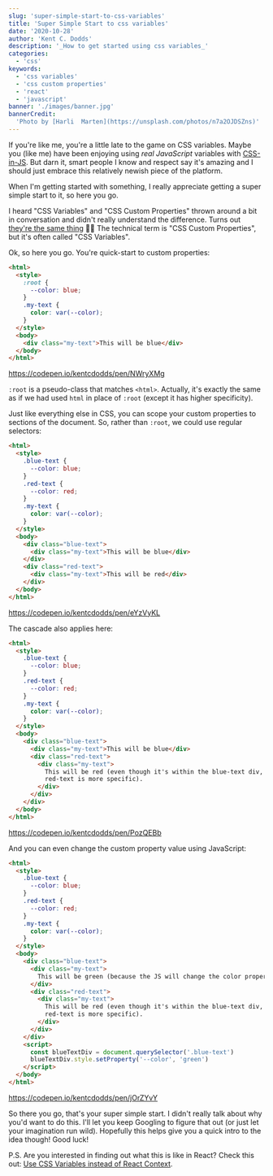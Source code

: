 ```yaml
---
slug: 'super-simple-start-to-css-variables'
title: 'Super Simple Start to css variables'
date: '2020-10-28'
author: 'Kent C. Dodds'
description: '_How to get started using css variables_'
categories:
  - 'css'
keywords:
  - 'css variables'
  - 'css custom properties'
  - 'react'
  - 'javascript'
banner: './images/banner.jpg'
bannerCredit:
  'Photo by [Harli  Marten](https://unsplash.com/photos/n7a2OJDSZns)'
---
```


If you're like me, you're a little late to the game on CSS variables. Maybe you
(like me) have been enjoying using _real JavaScript_ variables with
[CSS-in-JS](https://emotion.sh). But darn it, smart people I know and respect
say it's amazing and I should just embrace this relatively newish piece of the
platform.

When I'm getting started with something, I really appreciate getting a super
simple start to it, so here you go.

I heard "CSS Variables" and "CSS Custom Properties" thrown around a bit in
conversation and didn't really understand the difference. Turns out
[they're the same thing](https://developer.mozilla.org/en-US/docs/Web/CSS/Using_CSS_custom_properties)
🤦‍♂️ The technical term is "CSS Custom Properties", but it's often called "CSS
Variables".

Ok, so here you go. You're quick-start to custom properties:

```html
<html>
  <style>
    :root {
      --color: blue;
    }
    .my-text {
      color: var(--color);
    }
  </style>
  <body>
    <div class="my-text">This will be blue</div>
  </body>
</html>
```

https://codepen.io/kentcdodds/pen/NWryXMg

`:root` is a pseudo-class that matches `<html>`. Actually, it's exactly the same
as if we had used `html` in place of `:root` (except it has higher specificity).

Just like everything else in CSS, you can scope your custom properties to
sections of the document. So, rather than `:root`, we could use regular
selectors:

```html
<html>
  <style>
    .blue-text {
      --color: blue;
    }
    .red-text {
      --color: red;
    }
    .my-text {
      color: var(--color);
    }
  </style>
  <body>
    <div class="blue-text">
      <div class="my-text">This will be blue</div>
    </div>
    <div class="red-text">
      <div class="my-text">This will be red</div>
    </div>
  </body>
</html>
```

https://codepen.io/kentcdodds/pen/eYzVyKL

The cascade also applies here:

```html
<html>
  <style>
    .blue-text {
      --color: blue;
    }
    .red-text {
      --color: red;
    }
    .my-text {
      color: var(--color);
    }
  </style>
  <body>
    <div class="blue-text">
      <div class="my-text">This will be blue</div>
      <div class="red-text">
        <div class="my-text">
          This will be red (even though it's within the blue-text div, the
          red-text is more specific).
        </div>
      </div>
    </div>
  </body>
</html>
```

https://codepen.io/kentcdodds/pen/PozQEBb

And you can even change the custom property value using JavaScript:

```html
<html>
  <style>
    .blue-text {
      --color: blue;
    }
    .red-text {
      --color: red;
    }
    .my-text {
      color: var(--color);
    }
  </style>
  <body>
    <div class="blue-text">
      <div class="my-text">
        This will be green (because the JS will change the color property)
      </div>
      <div class="red-text">
        <div class="my-text">
          This will be red (even though it's within the blue-text div, the
          red-text is more specific).
        </div>
      </div>
    </div>
    <script>
      const blueTextDiv = document.querySelector('.blue-text')
      blueTextDiv.style.setProperty('--color', 'green')
    </script>
  </body>
</html>
```

https://codepen.io/kentcdodds/pen/jOrZYvY

So there you go, that's your super simple start. I didn't really talk about why
you'd want to do this. I'll let you keep Googling to figure that out (or just
let your imagination run wild). Hopefully this helps give you a quick intro to
the idea though! Good luck!

P.S. Are you interested in finding out what this is like in React? Check this
out: [Use CSS Variables instead of React Context](https://epicreact.dev/css-variables).
